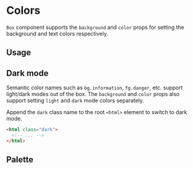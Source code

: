 
# Colors

`Box` component supports the `background` and `color` props for setting the background and text colors respectively.

## Usage

<ax-demo name="colors-usage" />

## Dark mode

Semantic color names such as `bg.information`, `fg.danger`, etc. support light/dark modes out of the box. The `background` and `color` props also support setting `light` and `dark` mode colors separately.

<ax-demo name="colors-dark-mode-usage" />

Append the `dark` class name to the root `<html>` element to switch to dark mode.

```html /dark/
<html class="dark">
  <!-- ... -->
</html>
```

## Palette

<ColorPalette />
